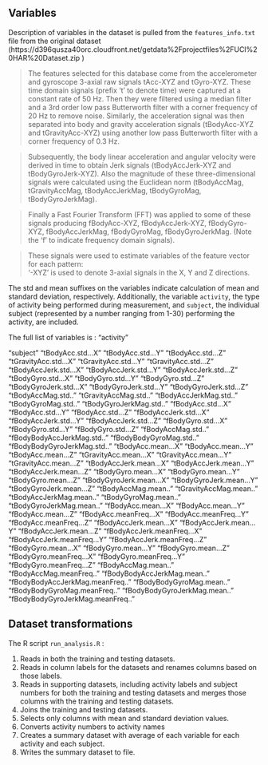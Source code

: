 ##  Variables 

Description of variables in the dataset is pulled from the `features_info.txt` file from the original dataset (https://d396qusza40orc.cloudfront.net/getdata%2Fprojectfiles%2FUCI%20HAR%20Dataset.zip )

> The features selected for this database come from the accelerometer and gyroscope 3-axial raw signals tAcc-XYZ and tGyro-XYZ. These time domain signals (prefix 't' to denote time) were captured at a constant rate of 50 Hz. Then they were filtered using a median filter and a 3rd order low pass Butterworth filter with a corner frequency of 20 Hz to remove noise. Similarly, the acceleration signal was then separated into body and gravity acceleration signals (tBodyAcc-XYZ and tGravityAcc-XYZ) using another low pass Butterworth filter with a corner frequency of 0.3 Hz. 

> Subsequently, the body linear acceleration and angular velocity were derived in time to obtain Jerk signals (tBodyAccJerk-XYZ and tBodyGyroJerk-XYZ). Also the magnitude of these three-dimensional signals were calculated using the Euclidean norm (tBodyAccMag, tGravityAccMag, tBodyAccJerkMag, tBodyGyroMag, tBodyGyroJerkMag). 

> Finally a Fast Fourier Transform (FFT) was applied to some of these signals producing fBodyAcc-XYZ, fBodyAccJerk-XYZ, fBodyGyro-XYZ, fBodyAccJerkMag, fBodyGyroMag, fBodyGyroJerkMag. (Note the 'f' to indicate frequency domain signals). 

> These signals were used to estimate variables of the feature vector for each pattern:  
'-XYZ' is used to denote 3-axial signals in the X, Y and Z directions.

The std and mean suffixes on the variables indicate calculation of mean and standard deviation, respectively. Additionally, the variable `activity`, the type of activity being performed during measurement, and `subject`, the individual subject (represented by a number ranging from 1-30) performing the activity, are included. 

The full list of variables is : 
"activity"

"subject"
"tBodyAcc.std...X"
"tBodyAcc.std...Y"
"tBodyAcc.std...Z"
"tGravityAcc.std...X"
"tGravityAcc.std...Y"
"tGravityAcc.std...Z"
"tBodyAccJerk.std...X"
"tBodyAccJerk.std...Y"
"tBodyAccJerk.std...Z"
"tBodyGyro.std...X"
"tBodyGyro.std...Y"
"tBodyGyro.std...Z"
"tBodyGyroJerk.std...X"
"tBodyGyroJerk.std...Y"
"tBodyGyroJerk.std...Z"
"tBodyAccMag.std.."
"tGravityAccMag.std.."
"tBodyAccJerkMag.std.."
"tBodyGyroMag.std.."
"tBodyGyroJerkMag.std.."
"fBodyAcc.std...X"
"fBodyAcc.std...Y"
"fBodyAcc.std...Z"
"fBodyAccJerk.std...X"
"fBodyAccJerk.std...Y"
"fBodyAccJerk.std...Z"
"fBodyGyro.std...X"
"fBodyGyro.std...Y"
"fBodyGyro.std...Z"
"fBodyAccMag.std.."
"fBodyBodyAccJerkMag.std.."
"fBodyBodyGyroMag.std.."
"fBodyBodyGyroJerkMag.std.."
"tBodyAcc.mean...X"
"tBodyAcc.mean...Y"
"tBodyAcc.mean...Z"
"tGravityAcc.mean...X"
"tGravityAcc.mean...Y"
"tGravityAcc.mean...Z"
"tBodyAccJerk.mean...X"
"tBodyAccJerk.mean...Y"
"tBodyAccJerk.mean...Z"
"tBodyGyro.mean...X"
"tBodyGyro.mean...Y"
"tBodyGyro.mean...Z"
"tBodyGyroJerk.mean...X"
"tBodyGyroJerk.mean...Y"
"tBodyGyroJerk.mean...Z"
"tBodyAccMag.mean.."
"tGravityAccMag.mean.."
"tBodyAccJerkMag.mean.."
"tBodyGyroMag.mean.."
"tBodyGyroJerkMag.mean.."
"fBodyAcc.mean...X"
"fBodyAcc.mean...Y"
"fBodyAcc.mean...Z"
"fBodyAcc.meanFreq...X"
"fBodyAcc.meanFreq...Y"
"fBodyAcc.meanFreq...Z"
"fBodyAccJerk.mean...X"
"fBodyAccJerk.mean...Y"
"fBodyAccJerk.mean...Z"
"fBodyAccJerk.meanFreq...X"
"fBodyAccJerk.meanFreq...Y"
"fBodyAccJerk.meanFreq...Z"
"fBodyGyro.mean...X"
"fBodyGyro.mean...Y"
"fBodyGyro.mean...Z"
"fBodyGyro.meanFreq...X"
"fBodyGyro.meanFreq...Y"
"fBodyGyro.meanFreq...Z"
"fBodyAccMag.mean.."
"fBodyAccMag.meanFreq.."
"fBodyBodyAccJerkMag.mean.."
"fBodyBodyAccJerkMag.meanFreq.."
"fBodyBodyGyroMag.mean.."
"fBodyBodyGyroMag.meanFreq.."
"fBodyBodyGyroJerkMag.mean.."
"fBodyBodyGyroJerkMag.meanFreq.."

## Dataset transformations

The R script `run_analysis.R` :

1.  Reads in both the training and testing datasets.
2.  Reads in column labels for the datasets and renames columns based on those labels.
3.  Reads in supporting datasets, including activity labels and subject numbers for both the training and testing datasets and merges those columns with the training and testing datasets.
3.  Joins the training and testing datasets.
4.  Selects only columns with mean and standard deviation values.
5. Converts activity numbers to activity names
6. Creates a summary dataset with average of each variable for each activity and each subject.
7. Writes the summary dataset to file. 
